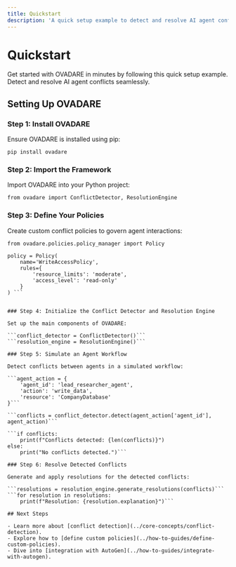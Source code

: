 ```yaml
---
title: Quickstart
description: 'A quick setup example to detect and resolve AI agent conflicts using OVADARE.'
---
```


# Quickstart

Get started with OVADARE in minutes by following this quick setup example. Detect and resolve AI agent conflicts seamlessly.

## Setting Up OVADARE

### Step 1: Install OVADARE

Ensure OVADARE is installed using pip:

```pip install ovadare```

### Step 2: Import the Framework

Import OVADARE into your Python project:

```from ovadare import ConflictDetector, ResolutionEngine```

### Step 3: Define Your Policies

Create custom conflict policies to govern agent interactions:

```from ovadare.policies.policy_manager import Policy```

```
policy = Policy(
    name='WriteAccessPolicy',
    rules={
        'resource_limits': 'moderate',
        'access_level': 'read-only'
    }
) ```


### Step 4: Initialize the Conflict Detector and Resolution Engine

Set up the main components of OVADARE:

```conflict_detector = ConflictDetector()```
```resolution_engine = ResolutionEngine()```

### Step 5: Simulate an Agent Workflow

Detect conflicts between agents in a simulated workflow:

```agent_action = {
    'agent_id': 'lead_researcher_agent',
    'action': 'write_data',
    'resource': 'CompanyDatabase'
}```

```conflicts = conflict_detector.detect(agent_action['agent_id'], agent_action)```

```if conflicts:
    print(f"Conflicts detected: {len(conflicts)}")
else:
    print("No conflicts detected.")```

### Step 6: Resolve Detected Conflicts

Generate and apply resolutions for the detected conflicts:

```resolutions = resolution_engine.generate_resolutions(conflicts)```
```for resolution in resolutions:
    print(f"Resolution: {resolution.explanation}")```

## Next Steps

- Learn more about [conflict detection](../core-concepts/conflict-detection).
- Explore how to [define custom policies](../how-to-guides/define-custom-policies).
- Dive into [integration with AutoGen](../how-to-guides/integrate-with-autogen).